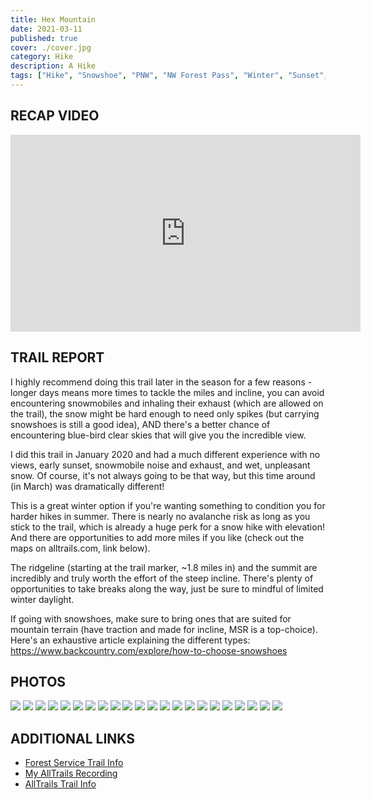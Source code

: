 ```yaml
---
title: Hex Mountain
date: 2021-03-11
published: true
cover: ./cover.jpg
category: Hike
description: A Hike
tags: ["Hike", "Snowshoe", "PNW", "NW Forest Pass", "Winter", "Sunset", "Summit", "Snow", "I90", "Washington"]
---
```


## RECAP VIDEO
<iframe width="560" height="315" src="https://www.youtube.com/embed/4Un4G0WzLCo" title="YouTube video player" frameborder="0" allow="accelerometer; autoplay; clipboard-write; encrypted-media; gyroscope; picture-in-picture" allowfullscreen></iframe>



## TRAIL REPORT
I highly recommend doing this trail later in the season for a few reasons - longer days means more times to tackle the miles and incline, you can avoid encountering snowmobiles and inhaling their exhaust (which are allowed on the trail),  the snow might be hard enough to need only spikes (but carrying snowshoes is still a good idea), AND there's a better chance of encountering blue-bird clear skies that will give you the incredible view.

I did this trail in January 2020 and had a much different experience with no views, early sunset, snowmobile noise and exhaust, and wet, unpleasant snow.  Of course, it's not always going to be that way, but this time around (in March) was dramatically different!

This is a great winter option if you're wanting something to condition you for harder hikes in summer. There is nearly no avalanche risk as long as you stick to the trail, which is already a huge perk for a snow hike with elevation! And there are opportunities to add more miles if you like (check out the maps on alltrails.com, link below).

The ridgeline (starting at the trail marker, ~1.8 miles in) and the summit are incredibly and truly worth the effort of the steep incline. There's plenty of opportunities to take breaks along the way, just be sure to mindful of limited winter daylight.

If going with snowshoes, make sure to bring ones that are suited for mountain terrain (have traction and made for incline, MSR is a top-choice). Here's an exhaustive article explaining the different types: https://www.backcountry.com/explore/how-to-choose-snowshoes


## PHOTOS
![](./imgs/1_hex_mtn.jpg "")
![](./imgs/2_hex_mtn.jpg "")
![](./imgs/3_hex_mtn.jpg "")
![](./imgs/4_hex_mtn.jpg "")
![](./imgs/5_hex_mtn.jpg "")
![](./imgs/6_hex_mtn.jpg "")
![](./imgs/7_hex_mtn.jpg "")
![](./imgs/8_hex_mtn.jpg "")
![](./imgs/9_hex_mtn.jpg "")
![](./imgs/10_hex_mtn.jpg "")
![](./imgs/12_hex_mtn.jpg "")
![](./imgs/13_hex_mtn.jpg "")
![](./imgs/14_hex_mtn.jpg "")
![](./imgs/15_hex_mtn.jpg "")
![](./imgs/16_hex_mtn.jpg "")
![](./imgs/17_hex_mtn.jpg "")
![](./imgs/18_hex_mtn.jpg "")
![](./imgs/19_hex_mtn.jpg "")
![](./imgs/21_hex_mtn.jpg "")
![](./imgs/22_hex_mtn.jpg "")
![](./imgs/23_hex_mtn.jpg "")
![](./imgs/24_hex_mtn.jpg "")




## ADDITIONAL LINKS
- <a href="https://www.fs.usda.gov/recarea/crgnsa/recarea/?recid=78498" alt="National Forest Trail Info" target="_blank">Forest Service Trail Info</a>
- <a href="https://www.alltrails.com/explore/recording/hex-mountain-trail-eff7451" alt="My AllTrails Recording" target="_blank">My AllTrails Recording</a>
- <a href="https://www.alltrails.com/explore/trail/us/washington/hex-mountain-trail" alt="AllTrails trail info" target="_blank">AllTrails Trail Info</a>
